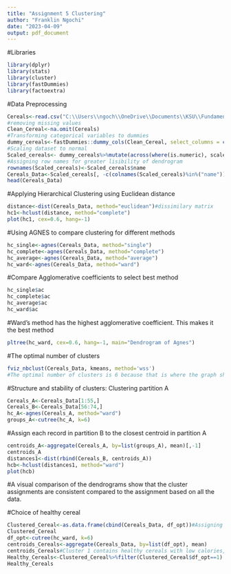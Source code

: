 ---
title: "Assignment 5 Clustering"
author: "Franklin Ngochi"
date: "2023-04-09"
output: pdf_document
---

#Libraries
```{r}
library(dplyr)
library(stats)
library(cluster)
library(fastDummies)
library(factoextra)
```

#Data Preprocessing
```{r}
Cereals<-read.csv("C:\\Users\\ngoch\\OneDrive\\Documents\\KSU\\Fundamentals of Machine Learning\\Cereals.csv")
#removing missing values
Clean_Cereal<-na.omit(Cereals)
#Transforming categorical variables to dummies
dummy_cereals<-fastDummies::dummy_cols(Clean_Cereal, select_columns = c("mfr", "type", "shelf"), remove_first_dummy = FALSE,  remove_selected_columns = TRUE)
#Scaling dataset to normal
Scaled_cereals<- dummy_cereals%>%mutate(across(where(is.numeric), scale))
#Assigning row names for greater lisibility of dendrogram
rownames(Scaled_cereals)<-Scaled_cereals$name
Cereals_Data<-Scaled_cereals[, -c(colnames(Scaled_cereals)%in%("name"))]
head(Cereals_Data)
``` 

#Applying Hierarchical Clustering using Euclidean distance
```{r}
distance<-dist(Cereals_Data, method="euclidean")#dissimilary matrix
hc1<-hclust(distance, method="complete")
plot(hc1, cex=0.6, hang=-1)
```
#Using AGNES to compare clustering for different methods
```{r}
hc_single<-agnes(Cereals_Data, method="single")
hc_complete<-agnes(Cereals_Data, method="complete")
hc_average<-agnes(Cereals_Data, method="average")
hc_ward<-agnes(Cereals_Data, method="ward")
```

#Compare Agglomerative coefficients to select best method
```{r}
hc_single$ac
hc_complete$ac
hc_average$ac
hc_ward$ac
```
#Ward's method has the highest agglomerative coefficient. This makes it the best method
```{r}
pltree(hc_ward, cex=0.6, hang=-1, main="Dendrogram of Agnes")
```
#The optimal number of clusters

```{r}
fviz_nbclust(Cereals_Data, kmeans, method='wss')
#The optimal number of clusters is 6 because that is where the graph shows an elbow
```

#Structure and stability of clusters: Clustering partition A
```{r}
Cereals_A<-Cereals_Data[1:55,]
Cereals_B<-Cereals_Data[56:74,]
hc_A<-agnes(Cereals_A, method="ward")
groups_A<-cutree(hc_A, k=6)
```

#Assign each record in partition B to the closest centroid in partition A
```{r}
centroids_A<-aggregate(Cereals_A, by=list(groups_A), mean)[,-1]
centroids_A
distances1<-dist(rbind(Cereals_B, centroids_A))
hcb<-hclust(distances1, method="ward")
plot(hcb)
```

#A visual comparison of the dendrograms show that the cluster assignments are consistent compared to the assignment based on all the data.

#Choice of healthy cereal
```{r}
Clustered_Cereal<-as.data.frame(cbind(Cereals_Data, df_opt))#Assigning each Cereal to cluster
Clustered_Cereal
df_opt<-cutree(hc_ward, k=6)
centroids_Cereals<-aggregate(Cereals_Data, by=list(df_opt), mean)
centroids_Cereals#Cluster 1 contains healthy cereals with low calories, low fat and high fibers and protein
Healthy_Cereals<-Clustered_Cereal%>%filter(Clustered_Cereal$df_opt==1)
Healthy_Cereals
```

